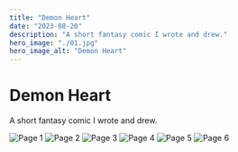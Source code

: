 ```yaml
---
title: "Demon Heart"
date: "2023-08-20"
description: "A short fantasy comic I wrote and drew."
hero_image: "./01.jpg"
hero_image_alt: "Demon Heart"
---
```


# Demon Heart

A short fantasy comic I wrote and drew.

![Page 1](./01.jpg)
![Page 2](./02.jpg)
![Page 3](./03.jpg)
![Page 4](./04.jpg)
![Page 5](./05.jpg)
![Page 6](./06.jpg)